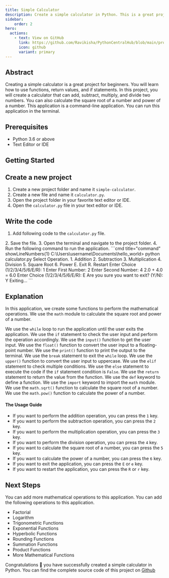 ```yaml
---
title: Simple Calculator
description: Create a simple calculator in Python. This is a great project for beginners. You will learn how to use functions, return values, and if statements.
sidebar: 
    order: 2
hero:
  actions:
    - text: View on GitHub
      link: https://github.com/Ravikisha/PythonCentralHub/blob/main/projects/beginners/calculator.py
      icon: github
      variant: primary
---
```



## Abstract
Creating a simple calculator is a great project for beginners. You will learn how to use functions, return values, and if statements. In this project, you will create a calculator that can add, subtract, multiply, and divide two numbers. You can also calculate the square root of a number and power of a number. This application is a command-line application. You can run this application in the terminal.

## Prerequisites
- Python 3.6 or above
- Text Editor or IDE

## Getting Started
## Create a new project
1. Create a new project folder and name it `simple-calculator`.
2. Create a new file and name it `calculator.py`.
3. Open the project folder in your favorite text editor or IDE.
4. Open the `calculator.py` file in your text editor or IDE.

## Write the code
1. Add following code to the `calculator.py` file.
<FileCode file="projects/beginners/calculator.py" lang="python" title="Simple Calculator" />
2. Save the file.
3. Open the terminal and navigate to the project folder.
4. Run the following command to run the application.
```cmd title="command" showLineNumbers{1}
C:\Users\username\Documents\hello_world> python calculator.py
Select Operation.
1. Addition
2. Subtraction
3. Multiplication
4. Division
5. Square Root
6. Power
E. Exit
R. Restart
Enter Choice (1/2/3/4/5/6/E/R): 1
Enter First Number: 2
Enter Second Number: 4
2.0 + 4.0 = 6.0
Enter Choice (1/2/3/4/5/6/E/R): E
Are you sure you want to exit? (Y/N): Y
Exiting...
```

## Explanation
In this application, we create some functions to perform the mathematical operations. We use the `math` module to calculate the square root and power of a number. 

We use the `while` loop to run the application until the user exits the application. We use the `if` statement to check the user input and perform the operation accordingly. We use the `input()` function to get the user input. We use the `float()` function to convert the user input to a floating-point number. We use the `print()` function to print the output to the terminal. We use the `break` statement to exit the `while` loop. We use the `upper()` function to convert the user input to uppercase. We use the `elif` statement to check multiple conditions. We use the `else` statement to execute the code if the `if` statement condition is `False`. We use the `return` statement to return the value from the function. We use the `def` keyword to define a function. We use the `import` keyword to import the `math` module. We use the `math.sqrt()` function to calculate the square root of a number. We use the `math.pow()` function to calculate the power of a number.

#### The Usage Guide
- If you want to perform the addition operation, you can press the `1` key. 
- If you want to perform the subtraction operation, you can press the `2` key.
- If you want to perform the multiplication operation, you can press the `3` key.
- If you want to perform the division operation, you can press the `4` key.
- If you want to calculate the square root of a number, you can press the `5` key.
- If you want to calculate the power of a number, you can press the `6` key.
- If you want to exit the application, you can press the `E` or `e` key.
- If you want to restart the application, you can press the `R` or `r` key.

## Next Steps
You can add more mathematical operations to this application. You can add the following operations to this application.
- Factorial
- Logarithm
- Trigonometric Functions
- Exponential Functions
- Hyperbolic Functions
- Rounding Functions
- Summation Functions
- Product Functions
- More Mathematical Functions

Congratulations 🎉 you have successfully created a simple calculator in Python. You can find the complete source code of this project on [Github](https://github.com/Ravikisha/PythonCentralHub/blob/main/projects/beginners/calculator.py)